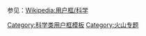 {{Userbox
  |border-c = #000000
  |border-s = 1
  |id-c     = #FFFFFF
  |id-s     = 12
  |id-fc    = #000000
  |info-c   = white
  |info-s   = 10
  |info-fc  = black
  |id       = [[File:MSH82_st_helens_plume_from_harrys_ridge_05-19-82.jpg|65px]]
  |info     = 這個用戶覺得'''[[火山]]'''很迷人。
}}
<noinclude>
<p style="clear: both; padding-top: 2em">
参见：[[Wikipedia:用户框/科学]]
</p>
[[Category:科学类用户框模板]]
[[Category:火山专题]]
</noinclude>